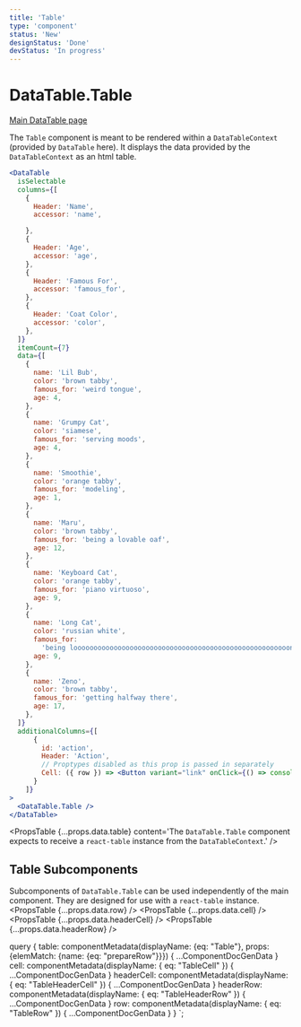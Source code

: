 ```yaml
---
title: 'Table'
type: 'component'
status: 'New'
designStatus: 'Done'
devStatus: 'In progress'
---
```



# DataTable.Table

<SingleComponentStatus frontmatter={props?.pageContext?.frontmatter} />

<a href="/table/datatable">Main DataTable page</a>

The `Table` component is meant to be rendered within a `DataTableContext` (provided by `DataTable` here).
It displays the data provided by the `DataTableContext` as an html table.

```jsx live
<DataTable
  isSelectable
  columns={[
    {
      Header: 'Name',
      accessor: 'name',

    },
    {
      Header: 'Age',
      accessor: 'age',
    },
    {
      Header: 'Famous For',
      accessor: 'famous_for',
    },
    {
      Header: 'Coat Color',
      accessor: 'color',
    },
  ]}
  itemCount={7}
  data={[
    {
      name: 'Lil Bub',
      color: 'brown tabby',
      famous_for: 'weird tongue',
      age: 4,
    },
    {
      name: 'Grumpy Cat',
      color: 'siamese',
      famous_for: 'serving moods',
      age: 4,
    },
    {
      name: 'Smoothie',
      color: 'orange tabby',
      famous_for: 'modeling',
      age: 1,
    },
    {
      name: 'Maru',
      color: 'brown tabby',
      famous_for: 'being a lovable oaf',
      age: 12,
    },
    {
      name: 'Keyboard Cat',
      color: 'orange tabby',
      famous_for: 'piano virtuoso',
      age: 9,
    },
    {
      name: 'Long Cat',
      color: 'russian white',
      famous_for:
        'being loooooooooooooooooooooooooooooooooooooooooooooooooooooong',
      age: 9,
    },
    {
      name: 'Zeno',
      color: 'brown tabby',
      famous_for: 'getting halfway there',
      age: 17,
    },
  ]}
  additionalColumns={[
      {
        id: 'action',
        Header: 'Action',
        // Proptypes disabled as this prop is passed in separately
        Cell: ({ row }) => <Button variant="link" onClick={() => console.log("Assign", row)}>Assign</Button>,
      }
    ]}
>
  <DataTable.Table />
</DataTable>
```

<PropsTable
  {...props.data.table}
  content='The `DataTable.Table` component expects to receive a `react-table` instance from the `DataTableContext`.'
/>

## Table Subcomponents

Subcomponents of `DataTable.Table` can be used independently of the main component. They are designed for use with a `react-table` instance.
<PropsTable {...props.data.row} />
<PropsTable {...props.data.cell} />
<PropsTable {...props.data.headerCell} />
<PropsTable {...props.data.headerRow} />

  query {
    table: componentMetadata(displayName: {eq: "Table"}, props: {elemMatch: {name: {eq: "prepareRow"}}}) { ...ComponentDocGenData }
    cell: componentMetadata(displayName: { eq: "TableCell" }) { ...ComponentDocGenData }
    headerCell: componentMetadata(displayName: { eq: "TableHeaderCell" }) { ...ComponentDocGenData }
    headerRow: componentMetadata(displayName: { eq: "TableHeaderRow" }) { ...ComponentDocGenData }
    row: componentMetadata(displayName: { eq: "TableRow" }) { ...ComponentDocGenData }
  }
`;
